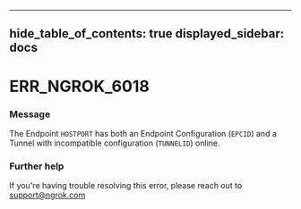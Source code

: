 

---
hide_table_of_contents: true
displayed_sidebar: docs
---


# ERR_NGROK_6018

### Message
The Endpoint `HOSTPORT` has both an Endpoint Configuration (`EPCID`) and a Tunnel with incompatible configuration (`TUNNELID`) online.

<ErrorDetails />



### Further help
If you're having trouble resolving this error, please reach out to [support@ngrok.com](mailto:support@ngrok.com?subject=Help%20with%20ERR_NGROK_6018)

